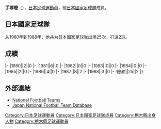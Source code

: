 {{Infobox football biography
|name=手塚聰
|image=
|fullname=手塚聰
|birth_date={{Birth date and age|1958|9|4}}
|cityofbirth=[[栃木縣|栃木縣]]
|countryofbirth=[[日本|日本]]
|height=1.72 m
|position=[[前鋒_(足球)|前鋒]]
|currentclub=
|years=1981-1991
|clubs=[[湘南比馬|藤田工業]]
|caps(goals)=
|nationalyears=1980-1988
|nationalteam=[[日本國家足球隊|日本]]
|nationalcaps(goals)=25 (2)
}}
'''手塚聰'''（{{Bd|1958年|9月4日||}}），[[日本|日本]][[足球|足球]][[運動員|運動員]]，前[[日本國家足球隊|日本國家足球隊]]成員。

==日本國家足球隊==
从1980年到1988年，他共为[[日本國家足球隊|日本國家足球隊]]出场25次，打进2球。

==成績==
{{Football player national team statistics|JPN}}
|-
|1980||2||0
|-
|1981||6||0
|-
|1982||0||0
|-
|1983||0||0
|-
|1984||0||0
|-
|1985||2||0
|-
|1986||4||0
|-
|1987||8||2
|-
|1988||3||0
|-
!總和||25||2
|}

==外部連結==
{{Reflist}}
*[http://www.national-football-teams.com/v2/player.php?id=36423 National Football Teams] {{Wayback|url=http://www.national-football-teams.com/v2/player.php?id=36423 |date=20121023144516 }}
*[https://web.archive.org/web/20130921103255/http://www.japannationalfootballteam.com/en/players/tezuka_satoshi.html Japan National Football Team Database]

{{Japan-sport-bio-stub}}
{{Soccer-player-stub}}
[[Category:日本足球運動員|Category:日本足球運動員]]
[[Category:日本國家足球隊成員|Category:日本國家足球隊成員]]
[[Category:栃木縣出身人物|Category:栃木縣出身人物]]
[[Category:栃木縣足球運動員|Category:栃木縣足球運動員]]